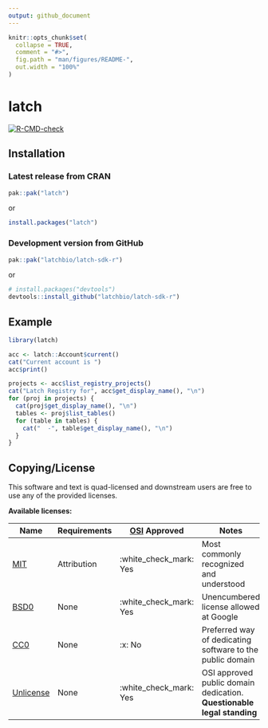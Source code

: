 ```yaml
---
output: github_document
---
```


<!-- README.md is generated from README.Rmd. Please edit that file -->

```r
knitr::opts_chunk$set(
  collapse = TRUE,
  comment = "#>",
  fig.path = "man/figures/README-",
  out.width = "100%"
)
```

# latch

<!-- badges: start -->
[![R-CMD-check](https://github.com/latchbio/latch-sdk-r/actions/workflows/R-CMD-check.yaml/badge.svg)](https://github.com/latchbio/latch-sdk-r/actions/workflows/R-CMD-check.yaml)
<!-- badges: end -->



## Installation

### Latest release from CRAN

```r
pak::pak("latch")
```

or

```r
install.packages("latch")
```

### Development version from GitHub

```r
pak::pak("latchbio/latch-sdk-r")
```

or

``` r
# install.packages("devtools")
devtools::install_github("latchbio/latch-sdk-r")
```

## Example

```r
library(latch)

acc <- latch::Account$current()
cat("Current account is ")
acc$print()

projects <- acc$list_registry_projects()
cat("Latch Registry for", acc$get_display_name(), "\n")
for (proj in projects) {
  cat(proj$get_display_name(), "\n")
  tables <- proj$list_tables()
  for (table in tables) {
    cat("  -", table$get_display_name(), "\n")
  }
}
```

## Copying/License

This software and text is quad-licensed and downstream users are free to use any of the provided licenses.

**Available licenses:**

| Name           | Requirements | [OSI][1] Approved      | Notes                                                                  |
| -------------- | ------------ | ---------------------- | ---------------------------------------------------------------------- |
| [MIT][2]       | Attribution  | :white_check_mark: Yes | Most commonly recognized and understood                                |
| [BSD0][3]      | None         | :white_check_mark: Yes | Unencumbered license allowed at Google                                 |
| [CC0][4]       | None         | :x: No                 | Preferred way of dedicating software to the public domain              |
| [Unlicense][5] | None         | :white_check_mark: Yes | OSI approved public domain dedication. **Questionable legal standing** |

[1]: https://opensource.org/
[2]: ./mit.license
[3]: ./bsd0.license
[4]: ./copying
[5]: ./unlicense


